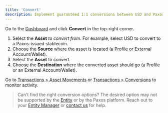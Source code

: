 ```yaml
---
title: 'Convert'
description: Implement guaranteed 1:1 conversions between USD and Paxos-supported stablecoins.
---
```



Go to the [Dashboard](https://dashboard.paxos.com/) and click **Convert** in the top-right corner.

1. Select the **Asset** _to convert from_. For example, select USD to convert to a Paxos-issued stablecoin.
1. Choose the **Source** where the asset is located (a Profile or External Account/Wallet).
1. Select the **Asset** to convert.
1. Choose the **Destination** where the converted asset should go (a Profile or an External Account/Wallet).

Go to [Transactions > Asset Movements](https://dashboard.paxos.com/dashboard/transactions/asset-movements) or [Transactions > Conversions](https://dashboard.paxos.com/dashboard/transactions/conversions) to monitor activity.

> Can't find the right conversion options?
> The desired option may not be supported by the [Entity](/guides/dashboard/organization#entities) or by the Paxos platform.
> Reach out to your [Entity Manager](/guides/dashboard/roles#entity-manager) or [contact us](https://support.paxos.com/hc/en-us/requests/new) for help. 

